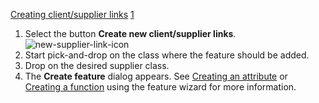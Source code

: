 [[Property:title|Creating client/supplier links]]
[[Property:weight|1]]
# Select the button '''Create new client/supplier links'''.  [[Image:new-supplier-link-icon]]  
# Start pick-and-drop on the class where the feature should be added.
# Drop on the desired supplier class.
# The '''Create feature''' dialog appears. See [[Adding an attribute|Creating an attribute]]  or [[Adding a function|Creating a function]]  using the feature wizard for more information. 

{{seealso|'''See Also'''<br/>
[[Creating aggregate client/supplier links|Creating aggregate client/supplier links]] <br/>
[[Creating inheritance links|Creating Inheritance links]] <br/>
[[New feature dialog: Introduction|Feature wizard]] }}




